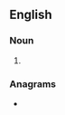 ==English==

===Noun===
{{en-noun}}

# {{alt form|ablet|lang=en}} {{qualifier|freshwater fish}}

===Anagrams===
* {{anagrams|en|a=abeln|Blane|leban}}